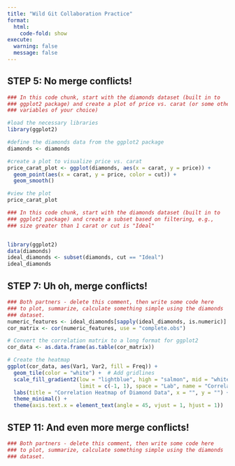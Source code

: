 ```yaml
---
title: "Wild Git Collaboration Practice"
format: 
  html:
    code-fold: show
execute: 
  warning: false
  message: false
---
```



## STEP 5: No merge conflicts!

```r
### In this code chunk, start with the diamonds dataset (built in to
### ggplot2 package) and create a plot of price vs. carat (or some other
### variables of your choice)

#load the necessary libraries
library(ggplot2)

#define the diamonds data from the ggplot2 package
diamonds <- diamonds

#create a plot to visualize price vs. carat
price_carat_plot <- ggplot(diamonds, aes(x = carat, y = price)) +
  geom_point(aes(x = carat, y = price, color = cut)) +
  geom_smooth()

#view the plot
price_carat_plot

```

```r
### In this code chunk, start with the diamonds dataset (built in to
### ggplot2 package) and create a subset based on filtering, e.g., 
### size greater than 1 carat or cut is "Ideal"


library(ggplot2)
data(diamonds)
ideal_diamonds <- subset(diamonds, cut == "Ideal")
ideal_diamonds

```

## STEP 7: Uh oh, merge conflicts!

```r
### Both partners - delete this comment, then write some code here
### to plot, summarize, calculate something simple using the diamonds
### dataset.
numeric_features <- ideal_diamonds[sapply(ideal_diamonds, is.numeric)]
cor_matrix <- cor(numeric_features, use = "complete.obs")

# Convert the correlation matrix to a long format for ggplot2
cor_data <- as.data.frame(as.table(cor_matrix))

# Create the heatmap
ggplot(cor_data, aes(Var1, Var2, fill = Freq)) +
  geom_tile(color = "white") +  # Add gridlines
  scale_fill_gradient2(low = "lightblue", high = "salmon", mid = "white", midpoint = 0, 
                       limit = c(-1, 1), space = "Lab", name = "Correlation") +
  labs(title = "Correlation Heatmap of Diamond Data", x = "", y = "") +
  theme_minimal() +
  theme(axis.text.x = element_text(angle = 45, vjust = 1, hjust = 1))

```

## STEP 11: And even more merge conflicts!

```r
### Both partners - delete this comment, then write some code here
### to plot, summarize, calculate something simple using the diamonds
### dataset.


```

